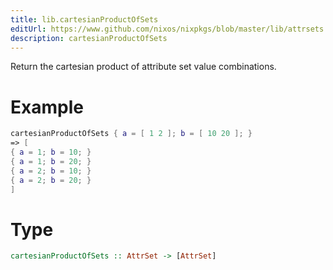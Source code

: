 ```yaml
---
title: lib.cartesianProductOfSets
editUrl: https://www.github.com/nixos/nixpkgs/blob/master/lib/attrsets.nix#L577C5
description: cartesianProductOfSets
---
```



Return the cartesian product of attribute set value combinations.

# Example

```nix
cartesianProductOfSets { a = [ 1 2 ]; b = [ 10 20 ]; }
=> [
{ a = 1; b = 10; }
{ a = 1; b = 20; }
{ a = 2; b = 10; }
{ a = 2; b = 20; }
]
```

# Type

```haskell
cartesianProductOfSets :: AttrSet -> [AttrSet]
```
